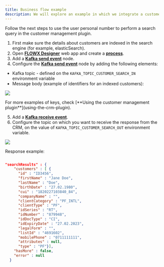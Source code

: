 ```yaml
---
title: Business flow example
description: We will explore an example in which we integrate a customer search in a business flow.
---
```


Follow the next steps to use the user personal number to perform a search query in the customer management plugin.

1. First make sure the details about customers are indexed in the search engine (for example, elasticSearch).
2. Open [**FLOWX Designer**](../../../../terms/flowx-ai-designer) web app and create a [**process**](../../../../terms/flowx-process).
3. Add a [**Kafka send event**](../../../../building-blocks/node/message-send-received-task-node.md#message-send-task) node.
4. Configure the [**Kafka send event**](../../../../building-blocks/node/message-send-received-task-node.md#message-send-task) node by adding the following elements:
* Kafka topic - defined on the `KAFKA_TOPIC_CUSTOMER_SEARCH_IN` environment variable
* Message body (example of identifiers for an indexed customers):

![](https://s3.eu-west-1.amazonaws.com/docx.flowx.ai/platform-deep-dive/crm_params.png)

<Check>
For more examples of keys, check [**Using the customer management plugin**](using-the-crm-plugin).
</Check>

5. Add a [**Kafka receive event**](../../../../building-blocks/node/message-send-received-task-node.md#message-receive-task).
6. Configure the topic on which you want to receive the response from the CRM, on the value of `KAFKA_TOPIC_CUSTOMER_SEARCH_OUT` environment variable.

![](https://s3.eu-west-1.amazonaws.com/docx.flowx.ai/platform-deep-dive/crm_response.png)

Response example:

```json

"searchResults" : {
    "customers" : [ {
      "id" : "ID3456",
      "firstName" : "Jane Doe",
      "lastName" : "Doe",
      "birthDate" : "27.02.1980",
      "cui" : "1820227103840_84",
      "companyName" : "",
      "clientCategory" : "PF_INTL",
      "clientType" : "PF",
      "idSeries" : "RT",
      "idNumber" : "879948",
      "idDocType" : "CI",
      "idExpiryDate" : "27.02.2023",
      "legalForm" : "",
      "listId" : "4691602",
      "mobilePhone" : "0711111111",
      "attributes" : null,
      "type" : "PF"}],
    "hasMore" : false,
    "error" : null
  }

  ```